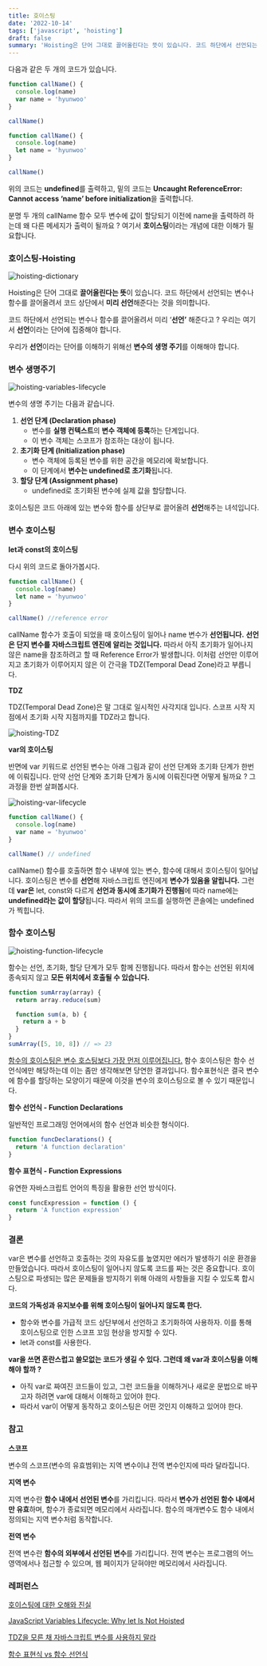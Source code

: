 ```yaml
---
title: 호이스팅
date: '2022-10-14'
tags: ['javascript', 'hoisting']
draft: false
summary: 'Hoisting은 단어 그대로 끌어올린다는 뜻이 있습니다. 코드 하단에서 선언되는 변수나 함수를 끌어올려서 코드 상단에서 미리 선언해준다는 것을 의미합니다.'
---
```


다음과 같은 두 개의 코드가 있습니다.

```jsx
function callName() {
  console.log(name)
  var name = 'hyunwoo'
}

callName()
```

```jsx
function callName() {
  console.log(name)
  let name = 'hyunwoo'
}

callName()
```

위의 코드는 **undefined**를 출력하고, 밑의 코드는 **Uncaught ReferenceError: Cannot access ‘name’ before initialization**을 출력합니다.

분명 두 개의 callName 함수 모두 변수에 값이 할당되기 이전에 name을 출력하려 하는데 왜 다른 메세지가 출력이 될까요 ? 여기서 **호이스팅**이라는 개념에 대한 이해가 필요합니다.

### 호이스팅-Hoisting

![hoisting-dictionary](/static/images/hoisting-dictionary.png)

Hoisting은 단어 그대로 **끌어올린다는 뜻**이 있습니다. 코드 하단에서 선언되는 변수나 함수를 끌어올려서 코드 상단에서 **미리 선언**해준다는 것을 의미합니다.

코드 하단에서 선언되는 변수나 함수를 끌어올려서 미리 ‘**선언’** 해준다고 ? 우리는 여기서 **선언**이라는 단어에 집중해야 합니다.

우리가 **선언**이라는 단어를 이해하기 위해선 **변수의 생명 주기**를 이해해야 합니다.

### 변수 생명주기

![hoisting-variables-lifecycle](/static/images/hoisting-variables-lifecycle.png)

변수의 생명 주기는 다음과 같습니다.

1. **선언 단계 (Declaration phase)**
   - 변수를 **실행 컨텍스트**의 **변수 객체에 등록**하는 단계입니다.
   - 이 변수 객체는 스코프가 참조하는 대상이 됩니다.
2. **초기화 단계 (Initialization phase)**
   - 변수 객체에 등록된 변수를 위한 공간을 메모리에 확보합니다.
   - 이 단계에서 **변수는 undefined로 초기화**됩니다.
3. **할당 단계 (Assignment phase)**
   - undefined로 초기화된 변수에 실제 값을 할당합니다.

호이스팅은 코드 아래에 있는 변수와 함수를 상단부로 끌어올려 **선언**해주는 녀석입니다.

### 변수 호이스팅

**let과 const의 호이스팅**

다시 위의 코드로 돌아가봅시다.

```jsx
function callName() {
  console.log(name)
  let name = 'hyunwoo'
}

callName() //reference error
```

callName 함수가 호출이 되었을 때 호이스팅이 일어나 name 변수가 **선언됩니다.** **선언은 단지 변수를 자바스크립트 엔진에 알리는 것입니다.** 따라서 아직 초기화가 일어나지 않은 name을 참조하려고 할 때 Reference Error가 발생합니다. 이처럼 선언만 이루어지고 초기화가 이루어지지 않은 이 간극을 TDZ(Temporal Dead Zone)라고 부릅니다.

**TDZ**

TDZ(Temporal Dead Zone)은 말 그대로 일시적인 사각지대 입니다. 스코프 시작 지점에서 초기화 시작 지점까지를 TDZ라고 합니다.

![hoisting-TDZ](/static/images/hoisting-TDZ.png)

**var의 호이스팅**

반면에 var 키워드로 선언된 변수는 아래 그림과 같이 선언 단계와 초기화 단계가 한번에 이뤄집니다. 만약 선언 단계와 초기화 단계가 동시에 이뤄진다면 어떻게 될까요 ? 그 과정을 한번 살펴봅시다.

![hoisting-var-lifecycle](/static/images/hoisting-var-lifecycle.png)

```jsx
function callName() {
  console.log(name)
  var name = 'hyunwoo'
}

callName() // undefined
```

callName() 함수를 호출하면 함수 내부에 있는 변수, 함수에 대해서 호이스팅이 일어납니다. 호이스팅은 변수를 **선언**해 자바스크립트 엔진에게 **변수가 있음을 알립니다.** 그런데 **var은** let, const와 다르게 **선언과 동시에 초기화가 진행됨**에 따라 name에는 **undefined라는 값이 할당**됩니다. 따라서 위의 코드를 실행하면 콘솔에는 undefined가 찍힙니다.

### 함수 호이스팅

![hoisting-function-lifecycle](/static/images/hoisting-function-lifecycle.png)

함수는 선언, 초기화, 할당 단계가 모두 함께 진행됩니다. 따라서 함수는 선언된 위치에 종속되지 않고 **모든 위치에서 호출될 수 있습니다.**

```jsx
function sumArray(array) {
  return array.reduce(sum)

  function sum(a, b) {
    return a + b
  }
}
sumArray([5, 10, 8]) // => 23
```

[함수의 호이스팅은 변수 호스팅보다 가장 먼저 이루어집니다.](https://stackoverflow.com/questions/28246589/order-of-hoisting-in-javascript) 함수 호이스팅은 함수 선언식에만 해당하는데 이는 좀만 생각해보면 당연한 결과입니다. 함수표현식은 결국 변수에 함수를 할당하는 모양이기 때문에 이것을 변수의 호이스팅으로 볼 수 있기 때문입니다.

**함수 선언식 - Function Declarations**

일반적인 프로그래밍 언어에서의 함수 선언과 비슷한 형식이다.

```jsx
function funcDeclarations() {
  return 'A function declaration'
}
```

**함수 표현식 - Function Expressions**

유연한 자바스크립트 언어의 특징을 활용한 선언 방식이다.

```jsx
const funcExpression = function () {
  return 'A function expression'
}
```

### 결론

var은 변수를 선언하고 호출하는 것의 자유도를 높였지만 에러가 발생하기 쉬운 환경을 만들었습니다. 따라서 호이스팅이 일어나지 않도록 코드를 짜는 것은 중요합니다. 호이스팅으로 파생되는 많은 문제들을 방지하기 위해 아래의 사항들을 지킬 수 있도록 합시다.

**코드의 가독성과 유지보수를 위해 호이스팅이 일어나지 않도록 한다.**

- 함수와 변수를 가급적 코드 상단부에서 선언하고 초기화하여 사용하자. 이를 통해 호이스팅으로 인한 스코프 꼬임 현상을 방지할 수 있다.
- let과 const를 사용한다.

**var을 쓰면 혼란스럽고 쓸모없는 코드가 생길 수 있다. 그런데 왜 var과 호이스팅을 이해해야 할까 ?**

- 아직 var로 짜여진 코드들이 있고, 그런 코드들을 이해하거나 새로운 문법으로 바꾸고자 하려면 var에 대해서 이해하고 있어야 한다.
- 따라서 var이 어떻게 동작하고 호이스팅은 어떤 것인지 이해하고 있어야 한다.

### 참고

**스코프**

변수의 스코프(변수의 유효범위)는 지역 변수이냐 전역 변수인지에 따라 달라집니다.

**지역 변수**

지역 변수란 **함수 내에서 선언된 변수**를 가리킵니다. 따라서 **변수가 선언된 함수 내에서만 유효**하며, 함수가 종료되면 메모리에서 사라집니다. 함수의 매개변수도 함수 내에서 정의되는 지역 변수처럼 동작합니다.

**전역 변수**

전역 변수란 **함수의 외부에서 선언된 변수**를 가리킵니다. 전역 변수는 프로그램의 어느 영역에서나 접근할 수 있으며, 웹 페이지가 닫혀야만 메모리에서 사라집니다.

### 레퍼런스

[호이스팅에 대한 오해와 진실](https://tecoble.techcourse.co.kr/post/2021-04-25-hoisting/)

[JavaScript Variables Lifecycle: Why let Is Not Hoisted](https://dmitripavlutin.com/variables-lifecycle-and-why-let-is-not-hoisted/)

[TDZ을 모른 채 자바스크립트 변수를 사용하지 말라](https://ui.toast.com/weekly-pick/ko_20191014)

[함수 표현식 vs 함수 선언식](https://joshua1988.github.io/web-development/javascript/function-expressions-vs-declarations/)
